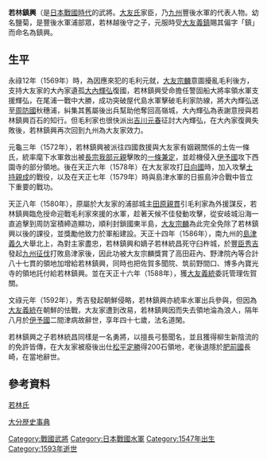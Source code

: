 {{japanese|japanese=若林 鎮興|kana=わかばやし しげおき|romaji=Wakabayashi Seigeoki}}

'''若林鎮興'''（是[[日本|日本]][[戰國_(日本)|戰國時代]]的武將。[[大友氏|大友氏]]家臣，乃[[九州_(日本)|九州]]豐後水軍的代表人物。幼名鹽菊，是豐後水軍浦部眾，若林越後守之子，元服時受[[大友義鎮|大友義鎮]]賜其偏字「鎮」而命名為鎮興。
== 生平 ==
永祿12年（1569年）時，為因應來犯的毛利元就，[[大友宗麟|大友宗麟]]意圖擾亂毛利後方，支持大友家的大內家遺孤[[大內輝弘|大內輝弘]]復國，若林鎮興受命擔任警固船大將率領水軍支援輝弘，在尾浦一戰中大勝，成功突破屋代島水軍擊破毛利家防線，將大內輝弘送至[[周防國|周防國]]秋穗浦，糾集其舊屬後出兵幫助他奪回高嶺城，大內輝弘為表謝意授與若林鎮興百石的知行。但毛利家也很快派出[[吉川元春|吉川元春]]征討大內輝弘，在大內家復興失敗後，若林鎮興再次回到九州為大友家效力。

元龜三年（1572年），若林鎮興被派往四國救援與大友家有姻親關係的土佐一條氏，統率麾下水軍救出被[[長宗我部元親|長宗我部元親]]擊敗的[[一條兼定|一條兼定]]，並趁機侵入[[伊予國|伊予國]]攻下西園寺的部分領地。後在天正六年（1578年）在大友家攻打[[日向國|日向國]]時，加入攻擊[[土持親成|土持親成]]的戰役，以及在天正七年（1579年）時與島津水軍的日振島沖合戰中皆立下重要的戰功。

天正八年（1580年），原屬於大友家的浦部城主[[田原親貫|田原親貫]]引毛利家為外援謀反，若林鎮興臨危授命迎戰毛利家來援的水軍，趁著天候不佳發動攻擊，從安岐城沿海一直追擊到周防室積締造顯功，順利封鎖國東半島，[[大友宗麟|大友宗麟]]為此完全免除了若林鎮興以後的課役，並獎勵他致力於軍船建設。天正十四年（1586年），南九州的[[島津義久|島津義久]]大舉北上，為對主家盡忠，若林鎮興和嫡子若林統昌死守臼杵城，於[[豐臣秀吉|豐臣秀吉]]發起[[九州征伐|九州征伐]]打敗島津家後，因此功被大友宗麟獎賞了高田莊內、野津院內等合計八十七貫的領地加增給若林鎮興，同時也把佐賀多聞院、筑前野間口、博多內寶光寺的領地託付給若林鎮興。並在天正十六年（1588年），獲[[大友義統|大友義統]]委託管理佐賀關。

文祿元年（1592年），秀吉發起朝鮮侵略，若林鎮興亦統率水軍出兵參與，但因為[[大友義統|大友義統]]在朝鮮的怯戰，大友家遭到改易，若林鎮興因而失去領地淪為浪人，隔年八月於[[伊予國|伊予國]]二間津病故辭世，享年四十七歲，法名道閑。

若林鎮興之子若林統昌同樣是一名勇將，以擅長弓藝聞名，並且獲得柳生新陰流的的免許皆傳，在大友家被廢後出仕[[松平定勝|松平定勝]]得200石領地，老後退隱於[[肥前國|肥前國]]長崎，在當地辭世。

==參考資料==
[http://www2.harimaya.com/sengoku/html/b_wakaba.html 若林氏] {{Wayback|url=http://www2.harimaya.com/sengoku/html/b_wakaba.html |date=20200205001503 }}

[https://web.archive.org/web/20100810101254/http://www.e-obs.com/heo/frmain50.htm 大分歴史事典]

{{DEFAULTSORT:Wakabayashi Seigeoki}}

[[Category:戰國武將|Category:戰國武將]]
[[Category:日本戰國水軍|Category:日本戰國水軍]]
[[Category:1547年出生|Category:1547年出生]]
[[Category:1593年逝世|Category:1593年逝世]]